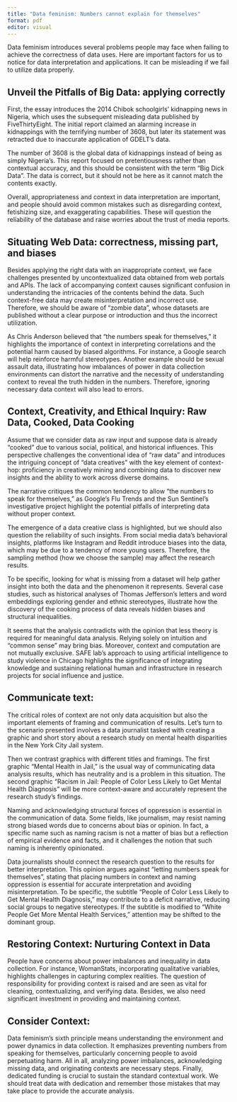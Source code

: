 ```yaml
---
title: "Data feminism: Numbers cannot explain for themselves"
format: pdf
editor: visual
---
```


Data feminism introduces several problems people may face when failing to achieve the correctness of data uses. Here are important factors for us to notice for data interpretation and applications. It can be misleading if we fail to utilize data properly.

## Unveil the Pitfalls of Big Data: applying correctly

First, the essay introduces the 2014 Chibok schoolgirls' kidnapping news in Nigeria, which uses the subsequent misleading data published by FiveThirtyEight. The initial report claimed an alarming increase in kidnappings with the terrifying number of 3608, but later its statement was retracted due to inaccurate application of GDELT's data.

The number of 3608 is the global data of kidnappings instead of being as simply Nigeria's. This report focused on pretentiousness rather than contextual accuracy, and this should be consistent with the term "Big Dick Data". The data is correct, but it should not be here as it cannot match the contents exactly.

Overall, appropriateness and context in data interpretation are important, and people should avoid common mistakes such as disregarding context, fetishizing size, and exaggerating capabilities. These will question the reliability of the database and raise worries about the trust of media reports.

## Situating Web Data: correctness, missing part, and biases

Besides applying the right data with an inappropriate context, we face challenges presented by uncontextualized data obtained from web portals and APIs. The lack of accompanying context causes significant confusion in understanding the intricacies of the contents behind the data. Such context-free data may create misinterpretation and incorrect use. Therefore, we should be aware of "zombie data", whose datasets are published without a clear purpose or introduction and thus the incorrect utilization.

As Chris Anderson believed that "the numbers speak for themselves," it highlights the importance of context in interpreting correlations and the potential harm caused by biased algorithms. For instance, a Google search will help reinforce harmful stereotypes. Another example should be sexual assault data, illustrating how imbalances of power in data collection environments can distort the narrative and the necessity of understanding context to reveal the truth hidden in the numbers. Therefore, ignoring necessary data context will also lead to errors.

## Context, Creativity, and Ethical Inquiry: Raw Data, Cooked, Data Cooking 

Assume that we consider data as raw input and suppose data is already "cooked" due to various social, political, and historical influences. This perspective challenges the conventional idea of "raw data" and introduces the intriguing concept of "data creatives" with the key element of context-hop: proficiency in creatively mining and combining data to discover new insights and the ability to work across diverse domains.

The narrative critiques the common tendency to allow "the numbers to speak for themselves," as Google's Flu Trends and the Sun Sentinel's investigative project highlight the potential pitfalls of interpreting data without proper context.

The emergence of a data creative class is highlighted, but we should also question the reliability of such insights. From social media data's behavioral insights, platforms like Instagram and Reddit introduce biases into the data, which may be due to a tendency of more young users. Therefore, the sampling method (how we choose the sample) may affect the research results.

To be specific, looking for what is missing from a dataset will help gather insight into both the data and the phenomenon it represents. Several case studies, such as historical analyses of Thomas Jefferson's letters and word embeddings exploring gender and ethnic stereotypes, illustrate how the discovery of the cooking process of data reveals hidden biases and structural inequalities.

It seems that the analysis contradicts with the opinion that less theory is required for meaningful data analysis. Relying solely on intuition and "common sense" may bring bias. Moreover, context and computation are not mutually exclusive. SAFE lab's approach to using artificial intelligence to study violence in Chicago highlights the significance of integrating knowledge and sustaining relational human and infrastructure in research projects for social influence and justice.

## Communicate text: 

The critical roles of context are not only data acquisition but also the important elements of framing and communication of results. Let's turn to the scenario presented involves a data journalist tasked with creating a graphic and short story about a research study on mental health disparities in the New York City Jail system.

Then we contrast graphics with different titles and framings. The first graphic "Mental Health in Jail," is the usual way of communicating data analysis results, which has neutrality and is a problem in this situation. The second graphic "Racism in Jail: People of Color Less Likely to Get Mental Health Diagnosis" will be more context-aware and accurately represent the research study's findings.

Naming and acknowledging structural forces of oppression is essential in the communication of data. Some fields, like journalism, may resist naming strong biased words due to concerns about bias or opinion. In fact, a specific name such as naming racism is not a matter of bias but a reflection of empirical evidence and facts, and it challenges the notion that such naming is inherently opinionated.

Data journalists should connect the research question to the results for better interpretation. This opinion argues against "letting numbers speak for themselves", stating that placing numbers in context and naming oppression is essential for accurate interpretation and avoiding misinterpretation. To be specific, the subtitle "People of Color Less Likely to Get Mental Health Diagnosis," may contribute to a deficit narrative, reducing social groups to negative stereotypes. If the subtitle is modified to "White People Get More Mental Health Services," attention may be shifted to the dominant group.

## Restoring Context: Nurturing Context in Data 

People have concerns about power imbalances and inequality in data collection. For instance, WomanStats, incorporating qualitative variables, highlights challenges in capturing complex realities. The question of responsibility for providing context is raised and are seen as vital for cleaning, contextualizing, and verifying data. Besides, we also need significant investment in providing and maintaining context.

## Consider Context: 

Data feminism's sixth principle means understanding the environment and power dynamics in data collection. It emphasizes preventing numbers from speaking for themselves, particularly concerning people to avoid perpetuating harm. All in all, analyzing power imbalances, acknowledging missing data, and originating contexts are necessary steps. Finally, dedicated funding is crucial to sustain the standard contextual work. We should treat data with dedication and remember those mistakes that may take place to provide the accurate analysis.
